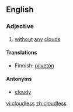 ==English==
===Adjective===
{{en-adj}}

#[[without]] [[any]] [[cloud]]s

====Translations====

*Finnish: [[pilvetön]]

====Antonyms====
*[[cloudy]]

[[vi:cloudless]]
[[zh:cloudless]]